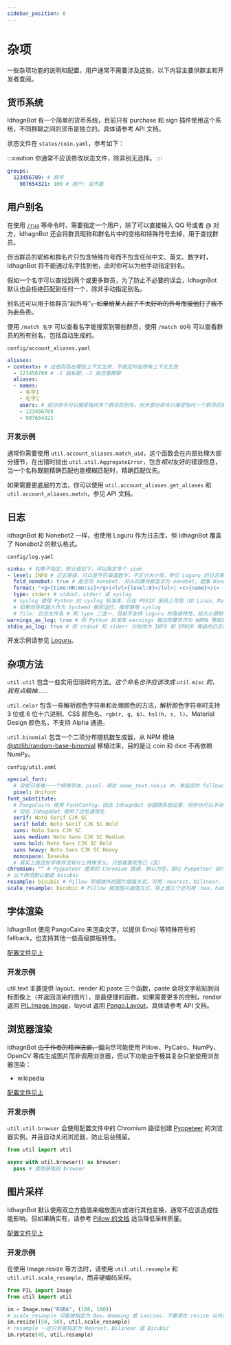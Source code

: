 ```yaml
---
sidebar_position: 6
---
```


# 杂项
一些杂项功能的说明和配置，用户通常不需要涉及这些，以下内容主要供群主和开发者查阅。

## 货币系统
IdhagnBot 有一个简单的货币系统，目前只有 <PlaceholderLink href="/docs/guide/plugins/purchase">purchase</PlaceholderLink> 和 <PlaceholderLink href="/docs/guide/plugins/sign">sign</PlaceholderLink> 插件使用这个系统，不同群聊之间的货币是独立的。具体请参考 <PlaceholderLink href="/docs/api/util.currency">API 文档</PlaceholderLink>。

状态文件在 `states/coin.yaml`，参考如下：

:::caution
你通常不应该修改状态文件，除非别无选择。
:::
```yaml
groups:
  123456789: # 群号
    987654321: 100 # 用户: 金币数
```

## 用户别名
在使用 [`/rua`](/docs/guide/plugins/petpet_v2) 等命令时，需要指定一个用户，除了可以直接输入 QQ 号或者 @ 对方，IdhagnBot 还会将群员昵称和群名片中的空格和特殊符号去掉，用于查找群员。

但当群员的昵称和群名片只包含特殊符号而不包含任何中文、英文、数字时，IdhagnBot 将不能通过名字找到他，此时你可以为他手动指定别名。

假如一个名字可以查找到两个或更多群员，为了防止不必要的误会，IdhagnBot 默认也会拒绝匹配到任何一个，除非手动指定别名。

别名还可以用于给群员“起外号”~~，如果给某人起了不太好听的外号而被他打了我不为此负责~~。

使用 `/match 名字` 可以查看名字能搜索到哪些群员，使用 `/match QQ号` 可以查看群员的所有别名，包括自动生成的。

`config/account_aliases.yaml`
```yaml
aliases:
- contexts: # 这些别名在哪些上下文生效，不指定时在所有上下文生效
  - 123456789 # -1 指私聊，-2 指任意群聊
  aliases:
  - names:
    - 名字1
    - 名字2
    users: # 部分命令可以接受指代多个群员的别名，但大部分命令只接受指代一个群员的别名
    - 123456789
    - 987654321
```

### 开发示例
通常你需要使用 `util.account_aliases.match_uid`，这个函数会在内部处理大部分细节，在出错时抛出 `util.util.AggregateError`，包含*相对*友好的错误信息，当一个名称既能精确匹配也能模糊匹配时，精确匹配优先。

如果需要更底层的方法，你可以使用 `util.account_aliases.get_aliases` 和 `util.account_aliases.match`，参见 <PlaceholderLink href="/docs/api/util.account_aliases">API 文档</PlaceholderLink>。

## 日志
IdhagnBot 和 Nonebot2 一样，也使用 Loguru 作为日志库，但 IdhagnBot 覆盖了 Nonebot2 的默认格式。

`config/log.yaml`
```yaml
sinks: # 如果不指定，默认值如下，可以指定多个 sink
- level: INFO # 日志等级，可以是字符串或数字，不区分大小写，参见 Loguru 的日志等级
  fold_nonebot: true # 是否将 nonebot. 开头的模块都显示为 nonebot，就像 Nonebot2 默认的日志一样
  format: "<g>{time:HH:mm:ss}</g>|<lvl>{level:8}</lvl>| <c>{name}</c> - {message}" # 日志格式，此处为默认格式
  type: stderr # stdout、stderr 或 syslog
  # syslog 使用 Python 的 syslog 标准库，只在 POSIX 系统上可用（如 Linux、Mac 等）
  # 如果你将机器人作为 Systemd 服务运行，推荐使用 syslog
  # file: 日志文件名 # 和 type 二选一，目前不支持 Loguru 的高级特性，如大小限制
warnings_as_log: true # 将 Python 标准库 warnings 输出的警告作为 WARN 等级的日志输出，默认为 true
stdio_as_log: true # 将 stdout 和 stderr 分别作为 INFO 和 ERROR 等级的日志输出，默认为 true
```

开发示例请参见 [Loguru](https://github.com/Delgan/loguru)。

## 杂项方法
<!-- 这里的零宽字符是 MDX v1 的限制，参见: https://docusaurus.io/zh-CN/docs/markdown-features/react#markdown-and-jsx-interoperability -->

&zwj;<PlaceholderLink href="/docs/api/util.util">`util.util`</PlaceholderLink> 包含一些实用但琐碎的方法。*这个命名也许应该改成 `util.misc` 的，我有点脑抽……*

&zwj;<PlaceholderLink href="/docs/api/util.color">`util.color`</PlaceholderLink> 包含一些解析颜色字符串和处理颜色的方法，解析颜色字符串时支持 3 位或 6 位十六进制、CSS 颜色名、`rgb(r, g, b)`、`hsl(h, s, l)`、Material Design 颜色名，不支持 Alpha 通道。

&zwj;<PlaceholderLink href="/docs/api/util.binomial">`util.binomial`</PlaceholderLink> 包含一个二项分布随机数生成器，从 NPM 模块 [@stdlib/random-base-binomial](https://github.com/stdlib-js/random-base-binomial/blob/main/lib/sample2.js) 移植过来，目的是让 coin 和 dice 不再依赖 NumPy。

`config/util.yaml`
```yaml
special_font:
  # 目前只有唯一一个特殊字体，pixel，用在 meme_text.nokia 中，未指定时 fallback 为 sans
  pixel: Unifont
font_substitute:
  # PangoCairo 使用 FontConfig，因此 IdhagnBot 会跟随系统设置，但你也可以手动覆盖
  # 目前 IdhagnBot 使用了这些通用名
  serif: Noto Serif CJK SC
  serif bold: Noto Serif CJK SC Bold
  sans: Noto Sans CJK SC
  sans medium: Noto Sans CJK SC Medium
  sans bold: Noto Sans CJK SC Bold
  sans heavy: Noto Sans CJK SC Heavy
  monospace: Iosevka
  # 其实上面这些字体并没有什么特殊含义，只是我喜欢而已（逃）
chromium: "" # Pyppeteer 使用的 Chromium 路径，默认为空，即让 Pyppeteer 自行下载
# 以下两项默认都是 bicubic
resample: bicubic # Pillow 除缩放外的图片插值方式，可用：nearest、bilinear、bicubic
scale_resample: bicubic # Pillow 缩放图片插值方式，除上面三个还可用：box、hamming、lanczos
```

## 字体渲染
IdhagnBot 使用 PangoCairo 来渲染文字，以提供 Emoji 等特殊符号的 fallback，也支持其他一些高级排版特性。

[配置文件见上](#杂项方法)

### 开发示例
util.text 主要提供 layout、render 和 paste 三个函数，paste 会将文字粘贴到目标图像上（并返回渲染的图片），是最便捷的函数。如果需要更多的控制，render 返回 [PIL.Image.Image](https://pillow.readthedocs.io/en/stable/reference/Image.html#PIL.Image.Image)，layout 返回 [Pango.Layout](https://lazka.github.io/pgi-docs/Pango-1.0/classes/Layout.html)。具体请参考 <PlaceholderLink href="/docs/api/util.text">API 文档</PlaceholderLink>。

## 浏览器渲染
IdhagnBot ~~由于作者的精神洁癖，~~偏向尽可能使用 Pillow、PyCairo、NumPy、OpenCV 等库生成图片而非调用浏览器，但以下功能由于极其复杂只能使用浏览器渲染：

* <PlaceholderLink href="/docs/guide/plugins/wikipedia">wikipedia</PlaceholderLink>

[配置文件见上](#杂项方法)

### 开发示例
`util.util.browser` 会使用配置文件中的 Chromium 路径创建 [Pyppeteer](https://github.com/pyppeteer/pyppeteer) 的浏览器实例，并且自动关闭浏览器，防止后台残留。

```python
from util import util

async with util.browser() as browser:
  pass # 使用获取的 browser
```

## 图片采样
IdhagnBot 默认使用双立方插值来缩放图片或进行其他变换，通常不应该造成性能影响。但如果确实有，请参考 [Pillow 的文档](https://pillow.readthedocs.io/en/stable/handbook/concepts.html#concept-filters) 适当降低采样质量。

[配置文件见上](#杂项方法)

### 开发示例
在使用 Image.resize 等方法时，请使用 `util.util.resample` 和 `util.util.scale_resample`，而非硬编码采样。

```python
from PIL import Image
from util import util

im = Image.new("RGBA", (100, 100))
# scale_resample 可能被指定为 Box、Hamming 或 Lanczos，不要用在 resize 以外的方法中
im.resize((50, 50), util.scale_resample)
# resample 一定只会被指定为 Nearest、Bilinear 或 Bicubic
im.rotate(45, util.resample)
```

